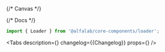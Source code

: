 

<Meta title='Deprecated components/Loader' component={Loader} id='Loader' />

{/* Canvas */}

<Story name='Loader'>
    <Loader />
</Story>

{/* Docs */}

<ComponentHeader
    name='Loader'
    version={packageJson.version}
    package='@alfalab/core-components/loader'
    design='https://www.figma.com/file/cdNnkh2QdxuvYLrBm4cubM/Web-%3A%3A-Core-Default-Components?node-id=140%3A22288'
/>

```jsx
import { Loader } from '@alfalab/core-components/loader';
```

<Tabs
    description={<Description />}
    changelog={<Markdown>{Changelog}</Markdown>}
    props={<ArgsTable of={LoaderTS} />}
/>
